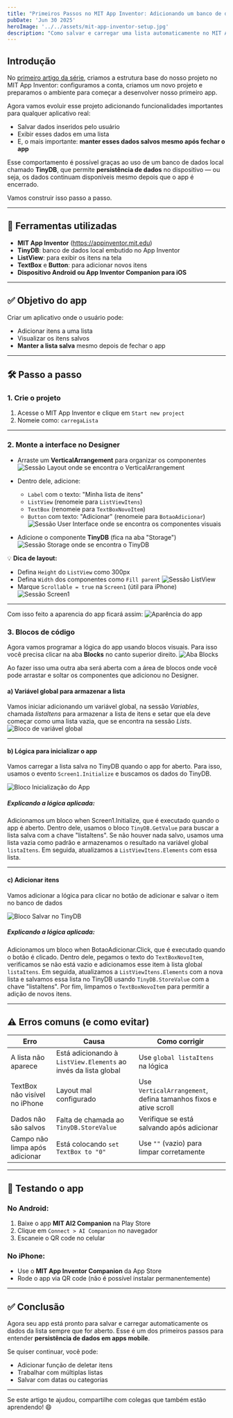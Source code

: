 ```yaml
---
title: "Primeiros Passos no MIT App Inventor: Adicionando um banco de dados"
pubDate: 'Jun 30 2025'
heroImage: '../../assets/mit-app-inventor-setup.jpg'
description: "Como salvar e carregar uma lista automaticamente no MIT App Inventor usando TinyDB"
---
```


## Introdução

No [primeiro artigo da série](LINK_DO_ARTIGO_ANTERIOR), criamos a estrutura base do nosso projeto no MIT App Inventor: configuramos a conta, criamos um novo projeto e preparamos o ambiente para começar a desenvolver nosso primeiro app.

Agora vamos evoluir esse projeto adicionando funcionalidades importantes para qualquer aplicativo real:

- Salvar dados inseridos pelo usuário
- Exibir esses dados em uma lista
- E, o mais importante: **manter esses dados salvos mesmo após fechar o app**

Esse comportamento é possível graças ao uso de um banco de dados local chamado **TinyDB**, que permite **persistência de dados** no dispositivo — ou seja, os dados continuam disponíveis mesmo depois que o app é encerrado.

Vamos construir isso passo a passo.

---

## 🧰 Ferramentas utilizadas

- **MIT App Inventor** (https://appinventor.mit.edu)
- **TinyDB**: banco de dados local embutido no App Inventor
- **ListView**: para exibir os itens na tela
- **TextBox** e **Button**: para adicionar novos itens
- **Dispositivo Android ou App Inventor Companion para iOS**

---

## ✅ Objetivo do app

Criar um aplicativo onde o usuário pode:
- Adicionar itens a uma lista
- Visualizar os itens salvos
- **Manter a lista salva** mesmo depois de fechar o app

---

## 🛠️ Passo a passo

### 1. Crie o projeto

1. Acesse o MIT App Inventor e clique em `Start new project`
2. Nomeie como: `carregaLista`

---

### 2. Monte a interface no Designer

- Arraste um **VerticalArrangement** para organizar os componentes
![Sessão Layout onde se encontra o VerticalArrangement](https://raw.githubusercontent.com/guilhermegarcia86/guilhermecode.tech/refs/heads/main/assets/posts/app-inventor-bd/add-vertical-arrangement.png)

- Dentro dele, adicione:
  - `Label` com o texto: "Minha lista de itens"
  - `ListView` (renomeie para `ListViewItens`)
  - `TextBox` (renomeie para `TextBoxNovoItem`)
  - `Button` com texto: "Adicionar" (renomeie para `BotaoAdicionar`)
![Sessão User Interface onde se encontra os componentes visuais](https://raw.githubusercontent.com/guilhermegarcia86/guilhermecode.tech/refs/heads/main/assets/posts/app-inventor-bd/interface-designer.png)

- Adicione o componente **TinyDB** (fica na aba "Storage")
![Sessão Storage onde se encontra o TinyDB](https://raw.githubusercontent.com/guilhermegarcia86/guilhermecode.tech/refs/heads/main/assets/posts/app-inventor-bd/add-tiny-db.png)

💡 **Dica de layout:**
- Defina `Height` do `ListView` como 300px
- Defina `Width` dos componentes como `Fill parent`
![Sessão ListView](https://raw.githubusercontent.com/guilhermegarcia86/guilhermecode.tech/refs/heads/main/assets/posts/app-inventor-bd/dica-1-layout.png)
- Marque `Scrollable = true` na `Screen1` (útil para iPhone)
![Sessão Screen1](https://raw.githubusercontent.com/guilhermegarcia86/guilhermecode.tech/refs/heads/main/assets/posts/app-inventor-bd/dica-2-layout.png)
---

Com isso feito a aparencia do app ficará assim:
![Aparência do app](https://raw.githubusercontent.com/guilhermegarcia86/guilhermecode.tech/refs/heads/main/assets/posts/app-inventor-bd/aparencia-app.png)

### 3. Blocos de código

Agora vamos programar a lógica do app usando blocos visuais. Para isso você precisa clicar na aba **Blocks** no canto superior direito.
![Aba Blocks](https://raw.githubusercontent.com/guilhermegarcia86/guilhermecode.tech/refs/heads/main/assets/posts/app-inventor-bd/aba-blocks.png)

Ao fazer isso uma outra aba será aberta com a área de blocos onde você pode arrastar e soltar os componentes que adicionou no Designer.

#### a) Variável global para armazenar a lista
Vamos iniciar adicionando um variável global, na sessão *Variables*, chamada *listaItens* para armazenar a lista de itens e setar que ela deve começar como uma lista vazia, que se encontra na sessão *Lists*.
![Bloco de variável global](https://raw.githubusercontent.com/guilhermegarcia86/guilhermecode.tech/refs/heads/main/assets/posts/app-inventor-bd/var-global.png)  

---

#### b) Lógica para inicializar o app

Vamos carregar a lista salva no TinyDB quando o app for aberto. Para isso, usamos o evento `Screen1.Initialize` e buscamos os dados do TinyDB.

![Bloco Inicialização do App](https://raw.githubusercontent.com/guilhermegarcia86/guilhermecode.tech/refs/heads/main/assets/posts/app-inventor-bd/app-init.png)  

##### Explicando a lógica aplicada: 
Adicionamos um bloco when Screen1.Initialize, que é executado quando o app é aberto. Dentro dele, usamos o bloco `TinyDB.GetValue` para buscar a lista salva com a chave "listaItens". Se não houver nada salvo, usamos uma lista vazia como padrão e armazenamos o resultado na variável global `listaItens`. Em seguida, atualizamos a `ListViewItens.Elements` com essa lista.

---

#### c) Adicionar itens

Vamos adicionar a lógica para clicar no botão de adicionar e salvar o item no banco de dados

![Bloco Salvar no TinyDB](https://raw.githubusercontent.com/guilhermegarcia86/guilhermecode.tech/refs/heads/main/assets/posts/app-inventor-bd/salvar-banco.png)  

##### Explicando a lógica aplicada:
Adicionamos um bloco when BotaoAdicionar.Click, que é executado quando o botão é clicado. Dentro dele, pegamos o texto do `TextBoxNovoItem`, verificamos se não está vazio e adicionamos esse item à lista global `listaItens`. Em seguida, atualizamos a `ListViewItens.Elements` com a nova lista e salvamos essa lista no TinyDB usando `TinyDB.StoreValue` com a chave "listaItens". Por fim, limpamos o `TextBoxNovoItem` para permitir a adição de novos itens.

---

## ⚠️ Erros comuns (e como evitar)

| Erro | Causa | Como corrigir |
|------|-------|----------------|
| A lista não aparece | Está adicionando à `ListView.Elements` ao invés da lista global | Use `global listaItens` na lógica |
| TextBox não visível no iPhone | Layout mal configurado | Use `VerticalArrangement`, defina tamanhos fixos e ative scroll |
| Dados não são salvos | Falta de chamada ao `TinyDB.StoreValue` | Verifique se está salvando após adicionar |
| Campo não limpa após adicionar | Está colocando `set TextBox to "0"` | Use `""` (vazio) para limpar corretamente |

---

## 📱 Testando o app

### No Android:
1. Baixe o app **MIT AI2 Companion** na Play Store
2. Clique em `Connect > AI Companion` no navegador
3. Escaneie o QR code no celular

### No iPhone:
- Use o **MIT App Inventor Companion** da App Store
- Rode o app via QR code (não é possível instalar permanentemente)

---

## ✅ Conclusão

Agora seu app está pronto para salvar e carregar automaticamente os dados da lista sempre que for aberto. Esse é um dos primeiros passos para entender **persistência de dados em apps mobile**.

Se quiser continuar, você pode:
- Adicionar função de deletar itens
- Trabalhar com múltiplas listas
- Salvar com datas ou categorias

---

Se este artigo te ajudou, compartilhe com colegas que também estão aprendendo! 😄
